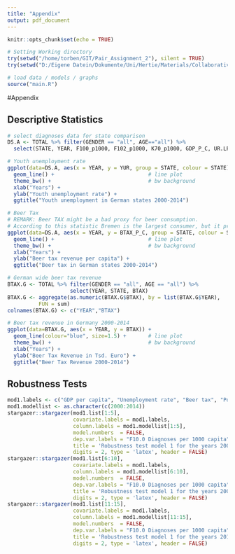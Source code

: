 ```yaml
---
title: "Appendix"
output: pdf_document
---
```


```r
knitr::opts_chunk$set(echo = TRUE)

# Setting Working directory
try(setwd("/home/torben/GIT/Pair_Assignment_2"), silent = TRUE)
try(setwd("D:/Eigene Datein/Dokumente/Uni/Hertie/Materials/Collaborative Social Science Data Analysis/CSSR_Project"), silent = TRUE)

# load data / models / graphs
source("main.R")
```

#Appendix


## Descriptive Statistics
```r
# select diagnoses data for state comparison
DS.A <- TOTAL %>% filter(GENDER == "all", AGE=="all") %>% 
  select(STATE, YEAR, F100_p1000, F102_p1000, K70_p1000, GDP_P_C, UR.LF, YUR, BTAX_P_C, PP)

# Youth unemployment rate
ggplot(data=DS.A, aes(x = YEAR, y = YUR, group = STATE, colour = STATE)) +   
  geom_line() +                              # line plot
  theme_bw() +                               # bw background
  xlab("Years") +                            
  ylab("Youth unemployment rate") +
  ggtitle("Youth unemployment in German states 2000-2014")

# Beer Tax
# REMARK: Beer TAX might be a bad proxy for beer consumption. 
# According to this statistic Bremen is the largest consumer, but it probably just hints at Becks
ggplot(data=DS.A, aes(x = YEAR, y = BTAX_P_C, group = STATE, colour = STATE)) +   
  geom_line() +                              # line plot
  theme_bw() +                               # bw background
  xlab("Years") +                            
  ylab("Beer tax revenue per capita") +
  ggtitle("Beer tax in German states 2000-2014")

# German wide beer tax revenue
BTAX.G <- TOTAL %>% filter(GENDER == "all", AGE == "all") %>%
                    select(YEAR, STATE, BTAX)
BTAX.G <- aggregate(as.numeric(BTAX.G$BTAX), by = list(BTAX.G$YEAR),
          FUN = sum)
colnames(BTAX.G) <- c("YEAR","BTAX")

# Beer tax revenue in Germany 2000-2014
ggplot(data=BTAX.G, aes(x = YEAR, y = BTAX)) +   
  geom_line(colour="blue", size=1.5) +       # line plot
  theme_bw() +                               # bw background
  xlab("Years") +                            
  ylab("Beer Tax Revenue in Tsd. Euro") +
  ggtitle("Beer Tax Revenue 2000-2014")
```

## Robustness Tests


```r

mod1.labels <- c("GDP per capita", "Unemployment rate", "Beer tax", "Population density", "(Intercept)")
mod1.modellist <- as.character(c(2000:2014))
stargazer::stargazer(mod1.list[1:5], 
                     covariate.labels = mod1.labels,
                     column.labels = mod1.modellist[1:5],
                     model.numbers  = FALSE,
                     dep.var.labels = "F10.0 Diagnoses per 1000 capita",
                     title = 'Robustness test model 1 for the years 2000-2004',
                     digits = 2, type = 'latex', header = FALSE)
stargazer::stargazer(mod1.list[6:10], 
                     covariate.labels = mod1.labels,
                     column.labels = mod1.modellist[6:10],
                     model.numbers  = FALSE,
                     dep.var.labels = "F10.0 Diagnoses per 1000 capita",
                     title = 'Robustness test model 1 for the years 2005-2009',
                     digits = 2, type = 'latex', header = FALSE)
stargazer::stargazer(mod1.list[11:15], 
                     covariate.labels = mod1.labels,
                     column.labels = mod1.modellist[11:15],
                     model.numbers  = FALSE,
                     dep.var.labels = "F10.0 Diagnoses per 1000 capita",
                     title = 'Robustness test model 1 for the years 2010-2014',
                     digits = 2, type = 'latex', header = FALSE)
```

